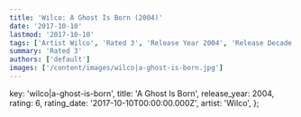 ```yaml
---
title: 'Wilco: A Ghost Is Born (2004)'
date: '2017-10-10'
lastmod: '2017-10-10'
tags: ['Artist Wilco', 'Rated 3', 'Release Year 2004', 'Release Decade 2000']
summary: 'Rated 3'
authors: ['default']
images: ['/content/images/wilco|a-ghost-is-born.jpg']
---
```


  key: 'wilco|a-ghost-is-born',
  title: 'A Ghost Is Born',
  release_year: 2004,
  rating: 6,
  rating_date: '2017-10-10T00:00:00.000Z',
  artist: 'Wilco',
};

<MusicRating data={data} />
